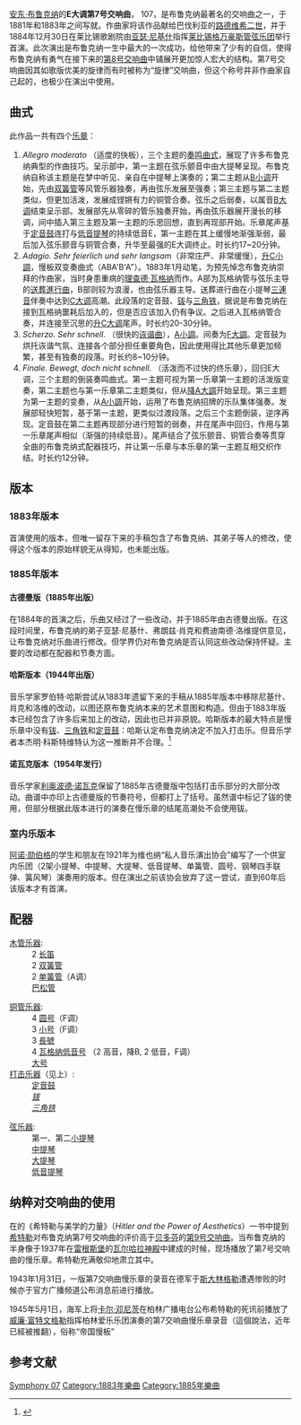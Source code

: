 {{Refimprove|time=2019-02-28T07:39:07+00:00}}
{{Classical Music Infobox
| MusicName_Chinese = 第7号交响曲
| MusicName = (Symphony No.7)
| Image =          [[image:Anton_Bruckner.jpg|200px]]
| Image_caption = 布鲁克纳的肖像
| Genre=  [[交响曲|交响曲]]
| Composer = [[安东·布鲁克纳|安东·布鲁克纳]]
| Time = 1881-1883
| Catalog_Number = WAB 107
| Period = [[浪漫主义|浪漫主义]]
| Premiere_time = 1884年12月30日
| Premiere_location = 莱比锡歌剧院
| Premiere_ensemble = [[莱比锡格万豪斯管弦乐团|莱比锡格万豪斯管弦乐团]]
| Premiere_conductor = [[亚瑟·尼基什|亚瑟·尼基什]]
}}

[[安东·布鲁克纳|安东·布鲁克纳]]的'''E大调第7号交响曲'''，{{link-en|Werkverzeichnis Anton Bruckner|Werkverzeichnis Anton Bruckner|WAB}} 107，是布鲁克纳最著名的交响曲之一，于1881年和1883年之间写就。作曲家将该作品献给巴伐利亚的[[路德维希二世|路德维希二世]]，并于1884年12月30日在莱比锡歌剧院由[[亚瑟·尼基什|亚瑟·尼基什]]指挥[[莱比锡格万豪斯管弦乐团|莱比锡格万豪斯管弦乐团]]举行首演。此次演出是布鲁克纳一生中最大的一次成功，给他带来了少有的自信，使得布鲁克纳有勇气在接下来的[[第8号交响曲_(布鲁克纳)|第8号交响曲]]中铺展开更加惊人宏大的结构。第7号交响曲因其如歌版优美的旋律而有时被称为“旋律”交响曲，但这个称号并非作曲家自己起的，也极少在演出中使用。

==曲式==
此作品一共有四个[[乐章|乐章]]：
# ''Allegro moderato'' （适度的快板），三个主题的[[奏鸣曲式|奏鸣曲式]]，展现了许多布鲁克纳典型的作曲技巧。呈示部中，第一主题在弦乐颤音中由大提琴呈现。布鲁克纳自称该主题是在梦中听见、亲自在中提琴上演奏的；第二主题从[[B小调|B小调]]开始，先由[[双簧管|双簧管]]等风管乐器独奏，再由弦乐发展至强奏；第三主题与第二主题类似，但更加活泼，发展成铿锵有力的铜管合奏。弦乐之后弱奏，以属音[[B大调|B大调]]结束呈示部。发展部先从零碎的管乐独奏开始，再由弦乐器展开漫长的移调，间中插入第三主题及第一主题的乐思回想，直到再现部开始。乐章尾声基于[[定音鼓|定音鼓]]连打与[[低音提琴|低音提琴]]的持续低音E，第一主题在其上缓慢地渐强渐弱，最后加入弦乐颤音与铜管合奏，升华至最强的E大调终止。时长约17~20分钟。
# ''Adagio. Sehr feierlich und sehr langsam''（非常庄严、非常缓慢），[[升C小調|升C小調]]，慢板双变奏曲式（ABA'B'A"）。1883年1月动笔，为预先悼念布鲁克纳崇拜的作曲家，当时身患重病的[[理查德·瓦格纳|理查德·瓦格纳]]而作。A部为瓦格纳管与弦乐主导的[[送葬進行曲|送葬進行曲]]，B部则较为浪漫，也由弦乐器主导。送葬进行曲在小提琴[[三連音|三連音]]伴奏中达到[[C大调|C大调]]高潮。此段落的定音鼓、[[钹|钹]]与[[三角铁|三角铁]]，据说是布鲁克纳在接到瓦格纳噩耗后加入的，但是否应该加入仍有争议。之后进入瓦格纳管合奏，并连接至沉思的[[升C大調|升C大调]]尾声。时长约20-30分钟。
# ''Scherzo. Sehr schnell''. （很快的[[诙谐曲|诙谐曲]]），[[A小調|A小調]]。间奏为[[F大調|F大調]]。定音鼓为烘托诙谐气氛、连接各个部分担任重要角色，因此使用得比其他乐章更加频繁，甚至有独奏的段落。时长约8~10分钟。
# ''Finale. Bewegt, doch nicht schnell''. （活泼而不过快的终乐章），回归E大调，三个主题的倒装奏鸣曲式。第一主题可视为第一乐章第一主题的活泼版变奏，第二主题也与第一乐章第二主题类似，但从[[降A大調|降A大調]]开始呈现。第三主题为第一主题的变奏，从[[A小調|A小調]]开始，运用了布鲁克纳招牌的乐队集体强奏。发展部轻快短暂，基于第一主题，更类似过渡段落。之后三个主题倒装，逆序再现。定音鼓在第二主题再现部分进行短暂的弱奏，并在尾声中回归，作用与第一乐章尾声相似（渐强的持续低音）。尾声结合了弦乐颤音、铜管合奏等贯穿全曲的布鲁克纳式配器技巧，并让第一乐章与本乐章的第一主题互相交织作结。时长约12分钟。

==版本==
===1883年版本===
首演使用的版本，但唯一留存下来的手稿包含了布鲁克纳、其弟子等人的修改，使得这个版本的原始样貌无从得知，也未能出版。

===1885年版本===
====古德曼版（1885年出版）====
在1884年的首演之后，乐曲又经过了一些改动，并于1885年由古德曼出版。在这段时间里，布鲁克纳的弟子亚瑟·尼基什、弗朗兹·肖克和费迪南德·洛维提供意见，让布鲁克纳对乐曲进行修改。但学界仍对布鲁克纳是否认同这些改动保持怀疑。主要的改动都在配器和节奏方面。

====哈斯版本（1944年出版）====
音乐学家罗伯特·哈斯尝试从1883年遗留下来的手稿从1885年版本中移除尼基什、肖克和洛维的改动，以图还原布鲁克纳本来的艺术意图和构造。但由于1883年版本已经包含了许多后来加上的改动，因此也已并非原貌。哈斯版本的最大特点是慢乐章中没有[[钹|钹]]、[[三角铁|三角铁]]和[[定音鼓|定音鼓]]：哈斯认定布鲁克纳决定不加入打击乐。但音乐学者本杰明·科斯特维特认为这一推断并不合理。<ref>{{citation
|first=Benjamin M.
|last=Korstvedt
|contribution=Bruckner editions: the revolution revisited
|editor-first=John
|editor-last=Williamson
|title=The Cambridge Companion to Bruckner
|publisher=Cambridge University Press
|isbn=0-521-00878-6
|year=2004
|pages=127
|url=http://books.google.com/?id=ZDPCd_3Zg0gC&pg=PA127&vq=%22implausibly%22&dq=bruckner+seventh+symphony+cymbals
}}</ref>

====诺瓦克版本（1954年发行）====
音乐学家[[利奥波德·诺瓦克|利奥波德·诺瓦克]]保留了1885年古德曼版中包括打击乐部分的大部分改动。曲谱中亦印上古德曼版的节奏符号，但都打上了括号。虽然谱中标记了钹的使用，但部分根据此版本进行的演奏在慢乐章的结尾高潮处不会使用钹。

===室内乐版本===

[[阿诺德·勋伯格|阿诺·勋伯格]]的学生和朋友在1921年为维也纳“私人音乐演出协会”编写了一个供室内乐团（2架小提琴、中提琴、大提琴、低音提琴、单簧管、圆号、钢琴四手联弹、簧风琴）演奏用的版本。但在演出之前该协会放弃了这一尝试，直到60年后该版本才有首演。

==配器==
{{col-begin}}
{{col-break}}
{{col-break}}
;[[木管乐器|木管乐器]]:
:2 [[长笛|长笛]]
:2 [[双簧管|双簧管]]
:2 [[单簧管|单簧管]]（A调）
:[[巴松管|巴松管]]
{{col-break}}
;[[铜管乐器|铜管乐器]]:
:4 [[圆号|圆号]]（F调）
:3 [[小号|小号]]（F调）
:3 [[長號|長號]]
:4 [[瓦格纳低音号|瓦格纳低音号]] （2 高音，降B, 2 低音，F调）
:[[大号|大号]]
;[[打击乐器|打击乐器]]（见上）:
:[[定音鼓|定音鼓]]
:''[[钹|钹]]''
:''[[三角铁|三角铁]]''
{{col-break}}
{{col-break}}
;[[弦乐器|弦乐器]]:
:第一、第二[[小提琴|小提琴]]
:[[中提琴|中提琴]]
:[[大提琴|大提琴]]
:[[低音提琴|低音提琴]]
{{col-end}}

==纳粹对交响曲的使用==
在{{Le|弗莱德里克·斯波茨|Frederic Spotts}}的《希特勒与美学的力量》（''Hitler and the Power of Aesthetics''）一书中提到[[希特勒|希特勒]]对布鲁克纳第7号交响曲的评价高于[[贝多芬|贝多芬]]的[[第9號交響曲_(貝多芬)|第9号交响曲]]。当布鲁克纳的半身像于1937年在[[雷根斯堡|雷根斯堡]]的[[瓦尔哈拉神殿|瓦尔哈拉神殿]]中建成的时候，现场播放了第7号交响曲的慢乐章。希特勒充满敬仰地肃立其中。

1943年1月31日，一版第7交响曲慢乐章的录音在德军于[[斯大林格勒|斯大林格勒]]遭遇惨败的时候亦于官方广播频道公布消息前进行播放。

1945年5月1日，海军上将[[卡尔·邓尼茨|卡尔·邓尼茨]]在柏林广播电台公布希特勒的死讯前播放了[[威廉·富特文格勒|威廉·富特文格勒]]指挥柏林爱乐乐团演奏的第7交响曲慢乐章录音（這個說法，近年已經被推翻），俗称“帝国慢板”

== 参考文献 ==
{{Reflist}}


{{布魯克納交響曲}}
[[Category:布魯克納交響曲|Symphony 07]]
[[Category:1883年樂曲|Category:1883年樂曲]]
[[Category:1885年樂曲|Category:1885年樂曲]]